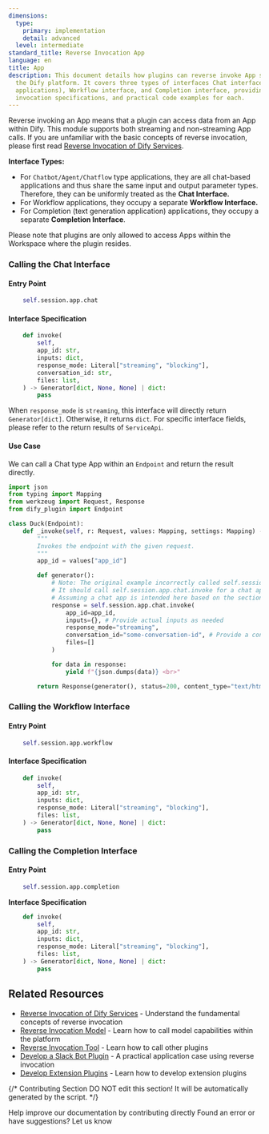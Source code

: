 ```yaml
---
dimensions:
  type:
    primary: implementation
    detail: advanced
  level: intermediate
standard_title: Reverse Invocation App
language: en
title: App
description: This document details how plugins can reverse invoke App services within
  the Dify platform. It covers three types of interfaces Chat interface (for Chatbot/Agent/Chatflow
  applications), Workflow interface, and Completion interface, providing entry points,
  invocation specifications, and practical code examples for each.
---
```


Reverse invoking an App means that a plugin can access data from an App within Dify. This module supports both streaming and non-streaming App calls. If you are unfamiliar with the basic concepts of reverse invocation, please first read [Reverse Invocation of Dify Services](/plugin-dev-en/9241-reverse-invocation.mdx).

**Interface Types:**

*   For `Chatbot/Agent/Chatflow` type applications, they are all chat-based applications and thus share the same input and output parameter types. Therefore, they can be uniformly treated as the **Chat Interface.**
*   For Workflow applications, they occupy a separate **Workflow Interface.**
*   For Completion (text generation application) applications, they occupy a separate **Completion Interface**.

Please note that plugins are only allowed to access Apps within the Workspace where the plugin resides.

### Calling the Chat Interface

#### **Entry Point**

```python
    self.session.app.chat
```

#### **Interface Specification**

```python
    def invoke(
        self,
        app_id: str,
        inputs: dict,
        response_mode: Literal["streaming", "blocking"],
        conversation_id: str,
        files: list,
    ) -> Generator[dict, None, None] | dict:
        pass
```

When `response_mode` is `streaming`, this interface will directly return `Generator[dict]`. Otherwise, it returns `dict`. For specific interface fields, please refer to the return results of `ServiceApi`.

#### **Use Case**

We can call a Chat type App within an `Endpoint` and return the result directly.

```python
import json
from typing import Mapping
from werkzeug import Request, Response
from dify_plugin import Endpoint

class Duck(Endpoint):
    def _invoke(self, r: Request, values: Mapping, settings: Mapping) -> Response:
        """
        Invokes the endpoint with the given request.
        """
        app_id = values["app_id"]

        def generator():
            # Note: The original example incorrectly called self.session.app.workflow.invoke
            # It should call self.session.app.chat.invoke for a chat app.
            # Assuming a chat app is intended here based on the section title.
            response = self.session.app.chat.invoke(
                app_id=app_id, 
                inputs={}, # Provide actual inputs as needed
                response_mode="streaming", 
                conversation_id="some-conversation-id", # Provide a conversation ID if needed
                files=[]
            )

            for data in response:
                yield f"{json.dumps(data)} <br>"

        return Response(generator(), status=200, content_type="text/html")
```

### Calling the Workflow Interface

#### **Entry Point**

```python
    self.session.app.workflow
```

#### **Interface Specification**

```python
    def invoke(
        self,
        app_id: str,
        inputs: dict,
        response_mode: Literal["streaming", "blocking"],
        files: list,
    ) -> Generator[dict, None, None] | dict:
        pass
```

### Calling the Completion Interface

#### **Entry Point**

```python
    self.session.app.completion
```

**Interface Specification**

```python
    def invoke(
        self,
        app_id: str,
        inputs: dict,
        response_mode: Literal["streaming", "blocking"],
        files: list,
    ) -> Generator[dict, None, None] | dict:
        pass
```

## Related Resources

- [Reverse Invocation of Dify Services](/plugin-dev-en/9241-reverse-invocation.mdx) - Understand the fundamental concepts of reverse invocation
- [Reverse Invocation Model](/plugin-dev-en/9242-reverse-invocation-model.mdx) - Learn how to call model capabilities within the platform
- [Reverse Invocation Tool](/plugin-dev-en/9242-reverse-invocation-tool.mdx) - Learn how to call other plugins
- [Develop a Slack Bot Plugin](/plugin-dev-en/0432-develop-a-slack-bot-plugin.mdx) - A practical application case using reverse invocation
- [Develop Extension Plugins](/plugin-dev-en/9231-extension-plugin.mdx) - Learn how to develop extension plugins

{/*
Contributing Section
DO NOT edit this section!
It will be automatically generated by the script.
*/}

<CardGroup cols="2">
    <Card
        title="Edit this page"
        icon="pen-to-square"
        href="https://github.com/langgenius/dify-docs-mintlify/edit/main/plugin-dev-en/9242-reverse-invocation-app.mdx"
    >
        Help improve our documentation by contributing directly
    </Card>
    <Card
        title="Report an issue"
        icon="github"
        href="https://github.com/langgenius/dify-docs-mintlify/issues/new?title=Documentation%20Issue%3A%20reverse-invocation-&body=%23%23%20Issue%20Description%0A%3C%21--%20Please%20briefly%20describe%20the%20issue%20you%20found%20--%3E%0A%0A%23%23%20Page%20Link%0Ahttps%3A%2F%2Fgithub.com%2Flanggenius%2Fdify-docs-mintlify%2Fblob%2Fmain%2Fplugin-dev-en%2F9242-reverse-invocation-app.mdx%0A%0A%23%23%20Suggested%20Changes%0A%3C%21--%20If%20you%20have%20specific%20suggestions%20for%20changes%2C%20please%20describe%20them%20here%20--%3E%0A%0A%3C%21--%20Thank%20you%20for%20helping%20improve%20our%20documentation%21%20--%3E"
    >
        Found an error or have suggestions? Let us know
    </Card>
</CardGroup>
